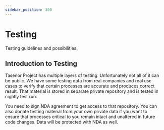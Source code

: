 ```yaml
---
sidebar_position: 300
---
```


# Testing

Testing guidelines and possibilities.

## Introduction to Testing

Tasenor Project has multiple layers of testing. Unfortunately not all of it can be public.
We have some testing data from real companies and real use cases to verify that certain
processes are accurate and produces correct result. That material is stored in separate
private repository and is tested in nightly test run.

You need to sign NDA agreement to get access to that repository. You can also donate testing
material from your own private data if you want to ensure that processes critical to you
remain intact and unaltered in future code changes. Data will be protected with NDA as well.

